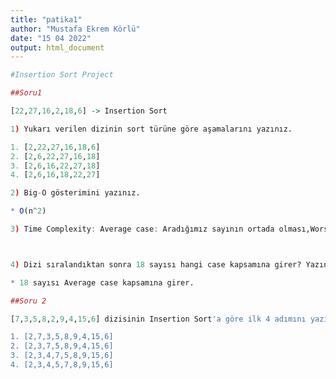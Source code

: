 ---
title: "patika1"
author: "Mustafa Ekrem Körlü"
date: "15 04 2022"
output: html_document
---

```{r}
#Insertion Sort Project

##Soru1 

[22,27,16,2,18,6] -> Insertion Sort

1) Yukarı verilen dizinin sort türüne göre aşamalarını yazınız.

1. [2,22,27,16,18,6]
2. [2,6,22,27,16,18]
3. [2,6,16,22,27,18]
4. [2,6,16,18,22,27]

2) Big-O gösterimini yazınız.

* O(n^2)

3) Time Complexity: Average case: Aradığımız sayının ortada olması,Worst case: Aradığımız sayının sonda olması, Best case: Aradığımız sayının dizinin en başında olması.



4) Dizi sıralandıktan sonra 18 sayısı hangi case kapsamına girer? Yazınız.

* 18 sayısı Average case kapsamına girer.

##Soru 2

[7,3,5,8,2,9,4,15,6] dizisinin Insertion Sort'a göre ilk 4 adımını yazınız.

1. [2,7,3,5,8,9,4,15,6]
2. [2,3,7,5,8,9,4,15,6]
3. [2,3,4,7,5,8,9,15,6]
4. [2,3,4,5,7,8,9,15,6]


```

